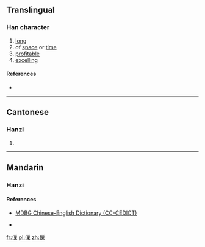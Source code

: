 ==Translingual==

===Han character===
{{Han char|rn=9|rad=人|as=11|sn=13|four=|canj=OVVD|ids=⿰亻巢}}

# [[long]]
# of [[space]] or [[time]]
# [[profitable]]
# [[excelling]]

====References====
* {{Han ref|kx=0115.130|hdz=10215.110|uh=347F|ud=13439}}

----

==Cantonese==

===Hanzi===
{{yue-hanzi|jyut=coek3, huk6, zau3, ziu6|y=cheuk3, huk6, jau3, jiu6}}

# {{defn|lang=yue|sort=人11}}

----

==Mandarin==

===Hanzi===
{{cmn-hanzi|pin=[[zhào]] ([[zhao4]]), [[tiáo]] ([[tiao2]])|wg=chao<sup>4</sup>, t'iao<sup>2</sup>}}

====References====
* [http://www.mdbg.net/chindict/chindict.php?page=worddict&wdrst=1&wdqb=%E3%91%BF MDBG Chinese-English Dictionary (CC-CEDICT)]

* {{defn|lang=cmn|sort=人11}}

[[fr:㑿]]
[[pl:㑿]]
[[zh:㑿]]